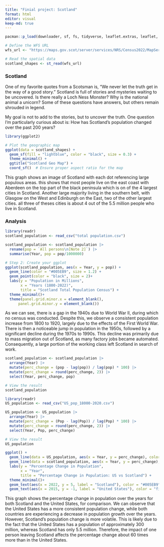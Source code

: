 ```yaml
---
title: "Finial project: Scotland"
format: html
editor: visual
keep-md: true
---
```



```r
pacman::p_load(downloader, sf, fs, tidyverse, leaflet.extras, leaflet, readr,ggimage,magick)
```

```r
# Define the WFS URL
wfs_url <- "https://maps.gov.scot/server/services/NRS/Census2022/MapServer/WFSServer?request=GetCapabilities&service=WFS"

# Read the spatial data
scotland_shapes <- st_read(wfs_url)
```

### Scotland

One of my favorite quotes from a Scotsman is, "We never let the truth get in the way of a good story." Scotland is full of stories and mysteries waiting to be uncovered. Is there really a Loch Ness Monster? Why is the national animal a unicorn? Some of these questions have answers, but others remain shrouded in legend.

My goal is not to add to the stories, but to uncover the truth. One question I’m particularly curious about is: How has Scotland's population changed over the past 200 years?

```r
library(ggplot2)

# Plot the geographic map
ggplot(data = scotland_shapes) +
  geom_sf(fill = "lightblue", color = "black", size = 0.3) +
  theme_minimal() +
  ggtitle("Scotland Geo Map") +
  coord_sf()  # Ensure proper aspect ratio for the map


```

This graph shows an image of Scotland with each dot referencing large populous areas. this shows that most people live on the east coast with Aberdeen on the top part of the black peninsula which is on of the 4 largest cities in Scotland. Another large majority living in the southern belt, with Glasgow on the West and Edinburgh on the East, two of the other largest cities. all three of theses cities is about 4 out of the 5.5 million people who live in Scotland.

### Analysis

```r
library(readr)
scotland_population <- read_csv("total population.csv")

scotland_population <- scotland_population |> 
  rename(pop = `All persons\n[Note 2]`) |> 
  summarise(Year, pop = pop/1000000)
```

```r
# Step 2: Create your ggplot
ggplot(scotland_population, aes(x = Year, y = pop)) + 
  geom_line(color = "#005EB9", size = 1.2) + 
  geom_point(color = "black", size = 2)+
  labs(y = "Population in Millions", 
       x = "Years (1800-2022)",
       title = "Scotland Total Population Census") +
  theme_minimal()+
  theme(panel.grid.minor.x = element_blank(),
      panel.grid.minor.y = element_blank())
```

As we can see, there is a gap in the 1940s due to World War II, during which no census was conducted. Despite this, we observe a consistent population increase from 1800 to 1920, largely due to the effects of the First World War. There is then a noticeable jump in population in the 1950s, followed by a significant decline during the 1970s to 1990s. This decline was primarily due to mass migration out of Scotland, as many factory jobs became automated. Consequently, a large portion of the working class left Scotland in search of work.


```r
scotland_population <- scotland_population |> 
  arrange(Year) |> 
  mutate(perc_change = (pop - lag(pop)) / lag(pop) * 100) |> 
  mutate(perc_change = round(perc_change, 2)) |> 
  select(Year, perc_change, pop)

# View the result
scotland_population

```


```r
library(readr)
US_population <- read_csv("US_pop_18000-2020.csv")

US_population <- US_population |> 
  arrange(Year) |> 
  mutate(perc_change = (Pop - lag(Pop)) / lag(Pop) * 100) |> 
  mutate(perc_change = round(perc_change, 2)) |> 
  select(Year, Pop, perc_change)

# View the result
US_population

```

```r
ggplot() +
  geom_line(data = US_population, aes(x = Year, y = perc_change), color = "firebrick") + 
  geom_line(data = scotland_population, aes(x = Year, y = perc_change), color = "#005EB9") +
  labs(y = "Percentage Change in Population", 
       x = "Year", 
       title = "Percentage Change in Population: US vs Scotland") +
  theme_minimal()+
  geom_text(aes(x = 2022, y = 5, label = "Scotland"), color = "#005EB9", vjust = -1) +
  geom_text(aes(x = 2015, y = -1, label = "United States"), color = "firebrick", vjust = -1)


```


This graph shows the percentage change in population over the years for both Scotland and the United States, for comparison. We can observe that the United States has a more consistent population change, while both countries are experiencing a decrease in population growth over the years. However, Scotland’s population change is more volatile. This is likely due to the fact that the United States has a population of approximately 300 million, whereas Scotland has only 5.5 million. Therefore, the impact of one person leaving Scotland affects the percentage change about 60 times more than in the United States.



